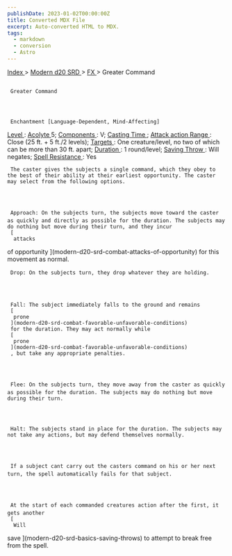 ```yaml
---
publishDate: 2023-01-02T00:00:00Z
title: Converted MDX File
excerpt: Auto-converted HTML to MDX.
tags:
  - markdown
  - conversion
  - Astro
---
```







[
      Index
     ](-index)
     >
     [
      Modern d20 SRD
     ](modern-d20-srd-index)
     >
     [
      FX
     ](modern-d20-srd-fx-index)
     > Greater Command
    





## 
     Greater Command
    



     Enchantment [Language-Dependent, Mind-Affecting]
    



[
      Level
     ](modern-d20-srd-fx-level)
     :
     [
      Acolyte
     ](modern-d20-srd-classes-advanced-acolyte)
     5;
     [
      Components
     ](modern-d20-srd-fx-components)
     : V;
     [
      Casting Time
     ](modern-d20-srd-fx-casting-time)
     ;
     [
      Attack action
     ](modern-d20-srd-combat-attack-actions)
[
      Range
     ](modern-d20-srd-fx-range)
     : Close (25 ft. + 5 ft./2 levels);
     [
      Targets
     ](modern-d20-srd-fx-target)
     :  One creature/level, no two of which can be more than 30 ft. apart;
     [
      Duration
     ](modern-d20-srd-fx-duration)
     :  1 round/level;
     [
      Saving Throw
     ](modern-d20-srd-basics-saving-throws)
     : Will negates;
     [
      Spell Resistance
     ](modern-d20-srd-special-abilities-spell-resistance)
     : Yes
    



     The caster gives the subjects a single command, which they obey to the best of their ability at their earliest opportunity. The caster may select from the following options.
    



     Approach: On the subjects turn, the subjects move toward the caster as quickly and directly as possible for the duration. The subjects may do nothing but move during their turn, and they incur
     [
      attacks
of opportunity
     ](modern-d20-srd-combat-attacks-of-opportunity)
     for this movement as normal.
    



     Drop: On the subjects turn, they drop whatever they are holding.
    



     Fall: The subject immediately falls to the ground and remains
     [
      prone
     ](modern-d20-srd-combat-favorable-unfavorable-conditions)
     for the duration. They may act normally while
     [
      prone
     ](modern-d20-srd-combat-favorable-unfavorable-conditions)
     , but take any appropriate penalties.
    



     Flee: On the subjects turn, they move away from the caster as quickly as possible for the duration. The subjects may do nothing but move during their turn.
    



     Halt: The subjects stand in place for the duration. The subjects may not take any actions, but may defend themselves normally.
    



     If a subject cant carry out the casters command on his or her next turn, the spell automatically fails for that subject.
    



     At the start of each commanded creatures action after the first, it gets another
     [
      Will
save
     ](modern-d20-srd-basics-saving-throws)
     to attempt to break free from the spell.
    




